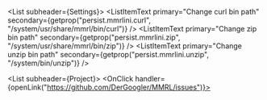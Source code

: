 <List subheader={<ListSubheader>Settings</ListSubheader>}>
  <ListItemDialogEditText
      id="curl"
      scope="mmrlini"
      inputLabel="Path"
      type="text"
      title="Change curl bin path"
      initialValue="/system/usr/share/mmrl/bin/curl">
    <ListItemText primary="Change curl bin path" secondary={getprop("persist.mmrlini.curl", "/system/usr/share/mmrl/bin/curl")} />
  </ListItemDialogEditText>
  <ListItemDialogEditText
      id="zip"
      scope="mmrlini"
      inputLabel="Path"
      type="text"
      title="Change zip bin path"
      initialValue="/system/usr/share/mmrl/bin/zip">
    <ListItemText primary="Change zip bin path" secondary={getprop("persist.mmrlini.zip", "/system/usr/share/mmrl/bin/zip")} />
  </ListItemDialogEditText>
  <ListItemDialogEditText
      id="unzip"
      scope="mmrlini"
      inputLabel="Path"
      type="text"
      title="Change unzip bin path"
      initialValue="/system/bin/unzip">
    <ListItemText primary="Change unzip bin path" secondary={getprop("persist.mmrlini.unzip", "/system/bin/unzip")} />
  </ListItemDialogEditText>
</List>

<Divider/>

<List subheader={<ListSubheader>Project</ListSubheader>}>
  <OnClick handler={openLink("https://github.com/DerGoogler/MMRL/issues")}>
    <ListItemButton>
      <ListItemText primary="Report a issue" />
    </ListItemButton>
  </OnClick>
</List>
